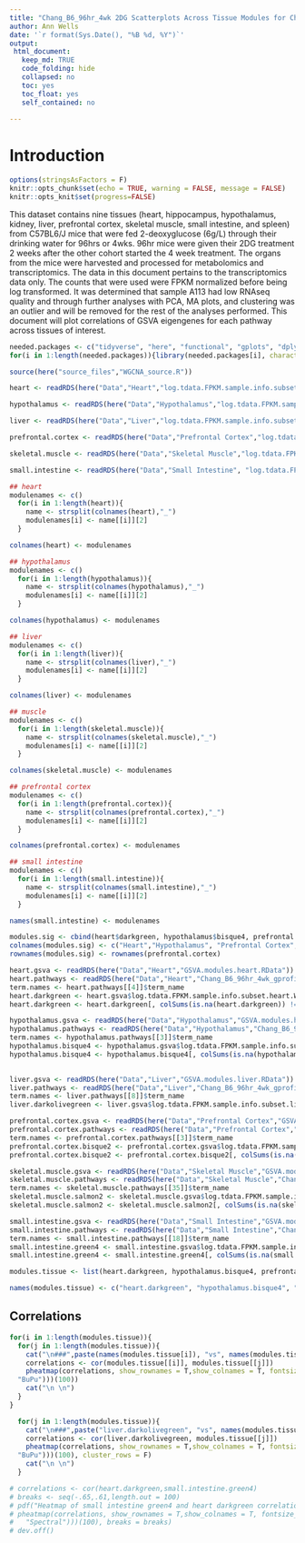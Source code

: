 ```yaml
---
title: "Chang_B6_96hr_4wk 2DG Scatterplots Across Tissue Modules for Chosen Modules"
author: Ann Wells
date: '`r format(Sys.Date(), "%B %d, %Y")`'
output:
 html_document:
   keep_md: TRUE
   code_folding: hide
   collapsed: no
   toc: yes
   toc_float: yes
   self_contained: no
   
---
```


# Introduction

```r
options(stringsAsFactors = F)
knitr::opts_chunk$set(echo = TRUE, warning = FALSE, message = FALSE)
knitr::opts_knit$set(progress=FALSE)

```

This dataset contains nine tissues (heart, hippocampus, hypothalamus, kidney, liver, prefrontal cortex, skeletal muscle, small intestine, and spleen) from C57BL6/J mice that were fed 2-deoxyglucose (6g/L) through their drinking water for 96hrs or 4wks. 96hr mice were given their 2DG treatment 2 weeks after the other cohort started the 4 week treatment. The organs from the mice were harvested and processed for metabolomics and transcriptomics. The data in this document pertains to the transcriptomics data only. The counts that were used were FPKM normalized before being log transformed. It was determined that sample A113 had low RNAseq quality and through further analyses with PCA, MA plots, and clustering was an outlier and will be removed for the rest of the analyses performed. This document will plot correlations of GSVA eigengenes for each pathway across tissues of interest.

```r
needed.packages <- c("tidyverse", "here", "functional", "gplots", "dplyr", "GeneOverlap", "R.utils", "reshape2","magrittr","data.table", "RColorBrewer","preprocessCore", "ARTool","emmeans", "phia", "gprofiler2","rlist", "plotly","kableExtra","foreach","doParallel","doFuture","pheatmap")
for(i in 1:length(needed.packages)){library(needed.packages[i], character.only = TRUE)}

source(here("source_files","WGCNA_source.R"))
```

```r
heart <- readRDS(here("Data","Heart","log.tdata.FPKM.sample.info.subset.heart.WGCNA.module.eigens.RData"))

hypothalamus <- readRDS(here("Data","Hypothalamus","log.tdata.FPKM.sample.info.subset.hypothalamus.WGCNA.module.eigens.RData"))

liver <- readRDS(here("Data","Liver","log.tdata.FPKM.sample.info.subset.liver.WGCNA.module.eigens.RData"))

prefrontal.cortex <- readRDS(here("Data","Prefrontal Cortex","log.tdata.FPKM.sample.info.subset.prefrontal.cortex.WGCNA.module.eigens.RData"))

skeletal.muscle <- readRDS(here("Data","Skeletal Muscle","log.tdata.FPKM.sample.info.subset.skeletal.muscle.WGCNA.module.eigens.RData"))

small.intestine <- readRDS(here("Data","Small Intestine", "log.tdata.FPKM.sample.info.subset.small.intestine.WGCNA.module.eigens.RData"))

```

```r
## heart
modulenames <- c()
  for(i in 1:length(heart)){
    name <- strsplit(colnames(heart),"_")
    modulenames[i] <- name[[i]][2]
  }

colnames(heart) <- modulenames

## hypothalamus
modulenames <- c()
  for(i in 1:length(hypothalamus)){
    name <- strsplit(colnames(hypothalamus),"_")
    modulenames[i] <- name[[i]][2]
  }

colnames(hypothalamus) <- modulenames

## liver
modulenames <- c()
  for(i in 1:length(liver)){
    name <- strsplit(colnames(liver),"_")
    modulenames[i] <- name[[i]][2]
  }

colnames(liver) <- modulenames

## muscle
modulenames <- c()
  for(i in 1:length(skeletal.muscle)){
    name <- strsplit(colnames(skeletal.muscle),"_")
    modulenames[i] <- name[[i]][2]
  }

colnames(skeletal.muscle) <- modulenames

## prefrontal cortex
modulenames <- c()
  for(i in 1:length(prefrontal.cortex)){
    name <- strsplit(colnames(prefrontal.cortex),"_")
    modulenames[i] <- name[[i]][2]
  }

colnames(prefrontal.cortex) <- modulenames

## small intestine
modulenames <- c()
  for(i in 1:length(small.intestine)){
    name <- strsplit(colnames(small.intestine),"_")
    modulenames[i] <- name[[i]][2]
  }

names(small.intestine) <- modulenames

modules.sig <- cbind(heart$darkgreen, hypothalamus$bisque4, prefrontal.cortex$bisque2, small.intestine$green4, skeletal.muscle$salmon2, liver$darkolivegreen)
colnames(modules.sig) <- c("Heart","Hypothalamus", "Prefrontal Cortex","Small Intestine","Skeletal Muscle","Liver")
rownames(modules.sig) <- rownames(prefrontal.cortex)
```

```r
heart.gsva <- readRDS(here("Data","Heart","GSVA.modules.heart.RData"))
heart.pathways <- readRDS(here("Data","Heart","Chang_B6_96hr_4wk_gprofiler_pathway_annotation_list_heart_WGCNA.RData"))
term.names <- heart.pathways[[4]]$term_name
heart.darkgreen <- heart.gsva$log.tdata.FPKM.sample.info.subset.heart.WGCNA_darkgreen[,match(term.names,colnames(heart.gsva$log.tdata.FPKM.sample.info.subset.heart.WGCNA_darkgreen))]
heart.darkgreen <- heart.darkgreen[, colSums(is.na(heart.darkgreen)) != nrow(heart.darkgreen)]

hypothalamus.gsva <- readRDS(here("Data","Hypothalamus","GSVA.modules.hypothalamus.RData"))
hypothalamus.pathways <- readRDS(here("Data","Hypothalamus","Chang_B6_96hr_4wk_gprofiler_pathway_annotation_list_hypothalamus_WGCNA.RData"))
term.names <- hypothalamus.pathways[[3]]$term_name
hypothalamus.bisque4 <- hypothalamus.gsva$log.tdata.FPKM.sample.info.subset.hypothalamus.WGCNA_bisque4[,match(term.names,colnames(hypothalamus.gsva$log.tdata.FPKM.sample.info.subset.hypothalamus.WGCNA_bisque4))]
hypothalamus.bisque4 <- hypothalamus.bisque4[, colSums(is.na(hypothalamus.bisque4)) != nrow(hypothalamus.bisque4)]
  

liver.gsva <- readRDS(here("Data","Liver","GSVA.modules.liver.RData"))
liver.pathways <- readRDS(here("Data","Liver","Chang_B6_96hr_4wk_gprofiler_pathway_annotation_list_liver_WGCNA.RData"))
term.names <- liver.pathways[[8]]$term_name
liver.darkolivegreen <- liver.gsva$log.tdata.FPKM.sample.info.subset.liver.WGCNA_darkolivegreen[,match(term.names,colnames(liver.gsva$log.tdata.FPKM.sample.info.subset.liver.WGCNA_darkolivegreen))]

prefrontal.cortex.gsva <- readRDS(here("Data","Prefrontal Cortex","GSVA.modules.prefrontal.cortex.RData"))
prefrontal.cortex.pathways <- readRDS(here("Data","Prefrontal Cortex","Chang_B6_96hr_4wk_gprofiler_pathway_annotation_list_prefrontal_cortex_WGCNA.RData"))
term.names <- prefrontal.cortex.pathways[[3]]$term_name
prefrontal.cortex.bisque2 <- prefrontal.cortex.gsva$log.tdata.FPKM.sample.info.subset.prefrontal.cortex.WGCNA_bisque2[,match(term.names,colnames(prefrontal.cortex.gsva$log.tdata.FPKM.sample.info.subset.prefrontal.cortex.WGCNA_bisque2))]
prefrontal.cortex.bisque2 <- prefrontal.cortex.bisque2[, colSums(is.na(prefrontal.cortex.bisque2)) != nrow(prefrontal.cortex.bisque2)]

skeletal.muscle.gsva <- readRDS(here("Data","Skeletal Muscle","GSVA.modules.skeletal.muscle.RData"))
skeletal.muscle.pathways <- readRDS(here("Data","Skeletal Muscle","Chang_B6_96hr_4wk_gprofiler_pathway_annotation_list_skeletal_muscle_WGCNA.RData"))
term.names <- skeletal.muscle.pathways[[35]]$term_name
skeletal.muscle.salmon2 <- skeletal.muscle.gsva$log.tdata.FPKM.sample.info.subset.skeletal.muscle.WGCNA_salmon2[,match(term.names,colnames(skeletal.muscle.gsva$log.tdata.FPKM.sample.info.subset.skeletal.muscle.WGCNA_salmon2))]
skeletal.muscle.salmon2 <- skeletal.muscle.salmon2[, colSums(is.na(skeletal.muscle.salmon2)) != nrow(skeletal.muscle.salmon2)]

small.intestine.gsva <- readRDS(here("Data","Small Intestine","GSVA.modules.small.intestine.RData"))
small.intestine.pathways <- readRDS(here("Data","Small Intestine","Chang_B6_96hr_4wk_gprofiler_pathway_annotation_list_small_intestine_WGCNA.RData"))
term.names <- small.intestine.pathways[[18]]$term_name
small.intestine.green4 <- small.intestine.gsva$log.tdata.FPKM.sample.info.subset.small.intestine.WGCNA_green4[,match(term.names, colnames(small.intestine.gsva$log.tdata.FPKM.sample.info.subset.small.intestine.WGCNA_green4))]
small.intestine.green4 <- small.intestine.green4[, colSums(is.na(small.intestine.green4)) != nrow(small.intestine.green4)]

modules.tissue <- list(heart.darkgreen, hypothalamus.bisque4, prefrontal.cortex.bisque2, small.intestine.green4)

names(modules.tissue) <- c("heart.darkgreen", "hypothalamus.bisque4", "prefrontal.cortex.bisque2", "small.intestine.green4")
```

## Correlations {.tabset .tabset-fade .tabset-pills}

```r
for(i in 1:length(modules.tissue)){
  for(j in 1:length(modules.tissue)){
    cat("\n###",paste(names(modules.tissue[i]), "vs", names(modules.tissue[j])),"{.tabset .tabset-fade .tabset-pills}","\n")
    correlations <- cor(modules.tissue[[i]], modules.tissue[[j]])
    pheatmap(correlations, show_rownames = T,show_colnames = T, fontsize_col = 4, fontsize_row = 2, color = colorRampPalette(rev(brewer.pal(n = 9, name =
  "BuPu")))(100))
    cat("\n \n")
  }
}
```

```r
  for(j in 1:length(modules.tissue)){
    cat("\n###",paste("liver.darkolivegreen", "vs", names(modules.tissue[j])),"{.tabset .tabset-fade .tabset-pills}","\n")
    correlations <- cor(liver.darkolivegreen, modules.tissue[[j]])
    pheatmap(correlations, show_rownames = T,show_colnames = T, fontsize_col = 4, fontsize_row = 4, color = colorRampPalette(rev(brewer.pal(n = 9, name =
  "BuPu")))(100), cluster_rows = F)
    cat("\n \n")
  }

```

```r
# correlations <- cor(heart.darkgreen,small.intestine.green4)
# breaks <- seq(-.65,.61,length.out = 100)
# pdf("Heatmap of small intestine green4 and heart darkgreen correlations GSVA pathways.pdf")
# pheatmap(correlations, show_rownames = T,show_colnames = T, fontsize_col = 8, fontsize_row = 8, color = colorRampPalette(rev(brewer.pal(n = 11, name =
#   "Spectral")))(100), breaks = breaks)
# dev.off()
```